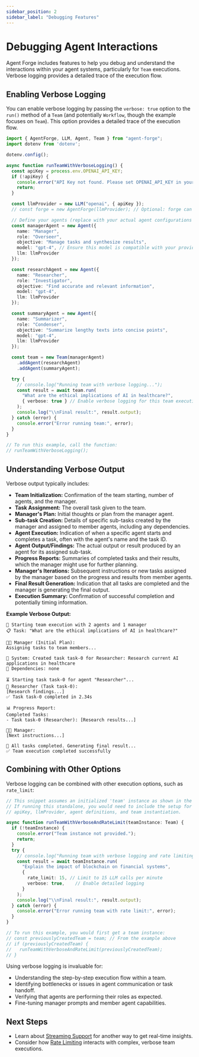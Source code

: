 ```yaml
---
sidebar_position: 2
sidebar_label: "Debugging Features"
---
```


# Debugging Agent Interactions

Agent Forge includes features to help you debug and understand the interactions within your agent systems, particularly for `Team` executions. Verbose logging provides a detailed trace of the execution flow.

## Enabling Verbose Logging

You can enable verbose logging by passing the `verbose: true` option to the `run()` method of a `Team` (and potentially `Workflow`, though the example focuses on `Team`). This option provides a detailed trace of the execution flow.

```typescript
import { AgentForge, LLM, Agent, Team } from "agent-forge";
import dotenv from 'dotenv';

dotenv.config();

async function runTeamWithVerboseLogging() {
  const apiKey = process.env.OPENAI_API_KEY;
  if (!apiKey) {
    console.error("API Key not found. Please set OPENAI_API_KEY in your .env file.");
    return;
  }

  const llmProvider = new LLM("openai", { apiKey });
  // const forge = new AgentForge(llmProvider); // Optional: forge can manage agents and tools

  // Define your agents (replace with your actual agent configurations or loading from YAML)
  const managerAgent = new Agent({
    name: "Manager",
    role: "Overseer",
    objective: "Manage tasks and synthesize results",
    model: "gpt-4", // Ensure this model is compatible with your provider and API key
    llm: llmProvider
  });

  const researchAgent = new Agent({
    name: "Researcher",
    role: "Investigator",
    objective: "Find accurate and relevant information",
    model: "gpt-4",
    llm: llmProvider
  });

  const summaryAgent = new Agent({
    name: "Summarizer",
    role: "Condenser",
    objective: "Summarize lengthy texts into concise points",
    model: "gpt-4",
    llm: llmProvider
  });

  const team = new Team(managerAgent)
    .addAgent(researchAgent)
    .addAgent(summaryAgent);

  try {
    // console.log("Running team with verbose logging...");
    const result = await team.run(
      "What are the ethical implications of AI in healthcare?",
      { verbose: true } // Enable verbose logging for this team execution
    );
    console.log("\\nFinal result:", result.output);
  } catch (error) {
    console.error("Error running team:", error);
  }
}

// To run this example, call the function:
// runTeamWithVerboseLogging();
```

## Understanding Verbose Output

Verbose output typically includes:

*   **Team Initialization:** Confirmation of the team starting, number of agents, and the manager.
*   **Task Assignment:** The overall task given to the team.
*   **Manager's Plan:** Initial thoughts or plan from the manager agent.
*   **Sub-task Creation:** Details of specific sub-tasks created by the manager and assigned to member agents, including any dependencies.
*   **Agent Execution:** Indication of when a specific agent starts and completes a task, often with the agent's name and the task ID.
*   **Agent Output/Findings:** The actual output or result produced by an agent for its assigned sub-task.
*   **Progress Reports:** Summaries of completed tasks and their results, which the manager might use for further planning.
*   **Manager's Iterations:** Subsequent instructions or new tasks assigned by the manager based on the progress and results from member agents.
*   **Final Result Generation:** Indication that all tasks are completed and the manager is generating the final output.
*   **Execution Summary:** Confirmation of successful completion and potentially timing information.

**Example Verbose Output:**

```
🚀 Starting team execution with 2 agents and 1 manager
📋 Task: "What are the ethical implications of AI in healthcare?"

👨‍💼 Manager (Initial Plan):
Assigning tasks to team members...

🔄 System: Created task task-0 for Researcher: Research current AI applications in healthcare
📌 Dependencies: none

⏳ Starting task task-0 for agent "Researcher"...
👤 Researcher (Task task-0):
[Research findings...]
✅ Task task-0 completed in 2.34s

📊 Progress Report:
Completed Tasks:
- Task task-0 (Researcher): [Research results...]

👨‍💼 Manager:
[Next instructions...]

🏁 All tasks completed. Generating final result...
✅ Team execution completed successfully
```

## Combining with Other Options

Verbose logging can be combined with other execution options, such as `rate_limit`:

```typescript
// This snippet assumes an initialized 'team' instance as shown in the example above.
// If running this standalone, you would need to include the setup for 
// apiKey, llmProvider, agent definitions, and team instantiation.

async function runTeamWithVerboseAndRateLimit(teamInstance: Team) {
  if (!teamInstance) {
    console.error("Team instance not provided.");
    return;
  }
  try {
    // console.log("Running team with verbose logging and rate limiting...");
    const result = await teamInstance.run(
      "Explain the impact of blockchain on financial systems",
      {
        rate_limit: 15, // Limit to 15 LLM calls per minute
        verbose: true,    // Enable detailed logging
      }
    );
    console.log("\\nFinal result:", result.output);
  } catch (error) {
    console.error("Error running team with rate limit:", error);
  }
}

// To run this example, you would first get a team instance:
// const previouslyCreatedTeam = team; // From the example above
// if (previouslyCreatedTeam) {
//   runTeamWithVerboseAndRateLimit(previouslyCreatedTeam);
// }
```

Using verbose logging is invaluable for:

*   Understanding the step-by-step execution flow within a team.
*   Identifying bottlenecks or issues in agent communication or task handoff.
*   Verifying that agents are performing their roles as expected.
*   Fine-tuning manager prompts and member agent capabilities.

## Next Steps

*   Learn about [Streaming Support](./streaming-support.mdx) for another way to get real-time insights.
*   Consider how [Rate Limiting](./rate-limiting.mdx) interacts with complex, verbose team executions. 